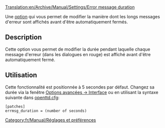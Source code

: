 [[Translation:en/Archive/Manual/Settings/Error message duration]]


Une [[fr/Archive/Manual/Settings/Options avancées|option]] qui vous permet de modifier la manière dont les longs messages d'erreur sont affichés avant d'être automatiquement fermés.

== Description ==
Cette option vous permet de modifier la durée pendant laquelle chaque message d'erreur (dans les dialogues en rouge) est affiché avant d'être automatiquement fermé.

== Utilisation ==
Cette fonctionnalité est positionnée à 5 secondes par défaut. Changez sa durée via la fenêtre [[fr/Archive/Manual/Settings/Options avancées/Interface#temps-d-affichage-des-messages-d-erreur|Options avancées -> Interface]] ou en utilisant la syntaxe suivante dans [[fr/Archive/Manual/Settings/Openttd.cfg|openttd.cfg]]:
<pre>[patches]
errmsg_duration = (number of seconds)</pre>

[[Category:fr/Manual/Réglages et préférences]]